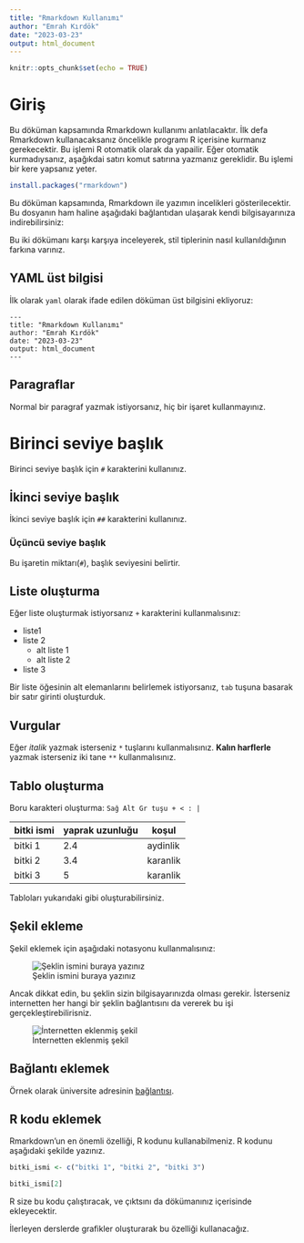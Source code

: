 ```yaml
---
title: "Rmarkdown Kullanımı"
author: "Emrah Kırdök"
date: "2023-03-23"
output: html_document
---
```


```r
knitr::opts_chunk$set(echo = TRUE)
```

# Giriş

Bu döküman kapsamında Rmarkdown kullanımı anlatılacaktır. İlk defa Rmarkdown kullanacaksanız öncelikle programı R içerisine kurmanız gerekecektir. Bu işlemi R otomatik olarak da yapailir. Eğer otomatik kurmadıysanız, aşağıkdai satırı komut satırına yazmanız gereklidir. Bu işlemi bir kere yapsanız yeter.

```r
install.packages("rmarkdown")
```

Bu döküman kapsamında, Rmarkdown ile yazımın incelikleri gösterilecektir. Bu dosyanın ham haline aşağıdaki bağlantıdan ulaşarak kendi bilgisayarınıza indirebilirsiniz:

Bu iki dökümanı karşı karşıya inceleyerek, stil tiplerinin nasıl kullanıldığının farkına varınız.

## YAML üst bilgisi

İlk olarak `yaml` olarak ifade edilen döküman üst bilgisini ekliyoruz:

```
---
title: "Rmarkdown Kullanımı"
author: "Emrah Kırdök"
date: "2023-03-23"
output: html_document
---
```

## Paragraflar

Normal bir paragraf yazmak istiyorsanız, hiç bir işaret kullanmayınız.

# Birinci seviye başlık

Birinci seviye başlık için `#` karakterini kullanınız.

## İkinci seviye başlık

İkinci seviye başlık için `##` karakterini kullanınız.

### Üçüncü seviye başlık

Bu işaretin miktarı(`#`), başlık seviyesini belirtir.

## Liste oluşturma

Eğer liste oluşturmak istiyorsanız `+` karakterini kullanmalısınız:

+ liste1
+ liste 2
  + alt liste 1
  + alt liste 2
+ liste 3

Bir liste öğesinin alt elemanlarını belirlemek istiyorsanız, `tab` tuşuna basarak bir satır girinti oluşturduk.

## Vurgular

Eğer *italik* yazmak isterseniz `*` tuşlarını kullanmalısınız. **Kalın harflerle** yazmak isterseniz iki tane `**` kullanmalısınız.

## Tablo oluşturma

Boru karakteri oluşturma: `Sağ Alt Gr tuşu + < : | `

|   bitki ismi | yaprak uzunluğu | koşul    |
|--------------|-----------------|----------|
|    bitki 1   |        2.4      | aydinlik |
|    bitki 2   |        3.4      | karanlik |
|    bitki 3   |        5        | karanlik |

Tabloları yukarıdaki gibi oluşturabilirsiniz.

## Şekil ekleme

Şekil eklemek için aşağıdaki notasyonu kullanmalısınız:

![Şeklin ismini buraya yazınız](images/4panes.png)

Ancak dikkat edin, bu şeklin sizin bilgisayarınızda olması gerekir. İsterseniz internetten her hangi bir şeklin bağlantısını da vererek bu işi gerçekleştirebilirisniz.

![İnternetten eklenmiş şekil](https://www.publicdomainpictures.net/pictures/290000/nahled/clouds-1553569446EXG.jpg)

## Bağlantı eklemek

Örnek olarak üniversite adresinin [bağlantısı](https://www.mersin.edu.tr/).

## R kodu eklemek

Rmarkdown'un en önemli özelliği, R kodunu kullanabilmeniz. R kodunu aşağıdaki şekilde yazınız.

```r
bitki_ismi <- c("bitki 1", "bitki 2", "bitki 3")

bitki_ismi[2]
```

R size bu kodu çalıştıracak, ve çıktsını da dökümanınız içerisinde ekleyecektir.

İlerleyen derslerde grafikler oluşturarak bu özelliği kullanacağız.
